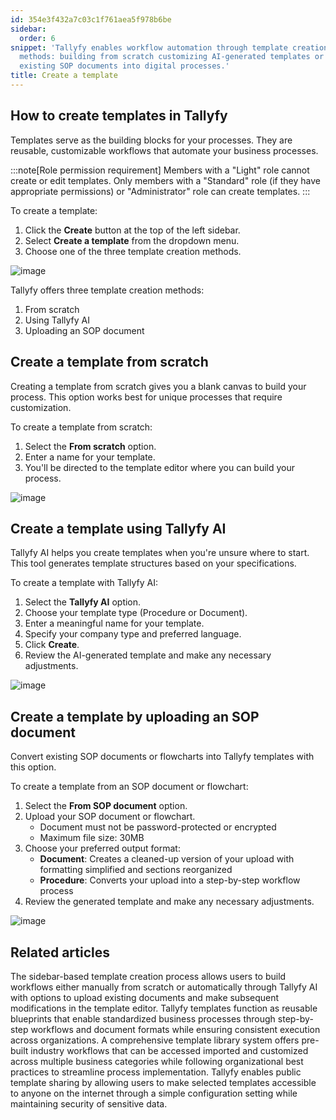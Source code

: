```yaml
---
id: 354e3f432a7c03c1f761aea5f978b6be
sidebar:
  order: 6
snippet: 'Tallyfy enables workflow automation through template creation using three
  methods: building from scratch customizing AI-generated templates or converting
  existing SOP documents into digital processes.'
title: Create a template
---
```


## How to create templates in Tallyfy

Templates serve as the building blocks for your processes. They are reusable, customizable workflows that automate your business processes.

:::note[Role permission requirement]
Members with a "Light" role cannot create or edit templates. Only members with a "Standard" role (if they have appropriate permissions) or "Administrator" role can create templates.
:::

To create a template:

1. Click the **Create** button at the top of the left sidebar.
2. Select **Create a template** from the dropdown menu.
3. Choose one of the three template creation methods.

![image](https://screenshots.tallyfy.com/tallyfy%2Fpro%2Fdesktop-light-click-create-fullscreen.png)

Tallyfy offers three template creation methods:

1. From scratch
2. Using Tallyfy AI
3. Uploading an SOP document

## Create a template from scratch

Creating a template from scratch gives you a blank canvas to build your process. This option works best for unique processes that require customization.

To create a template from scratch:
1. Select the **From scratch** option.
2. Enter a name for your template.
3. You'll be directed to the template editor where you can build your process.

![image](https://screenshots.tallyfy.com/tallyfy%2Fpro%2Fdesktop-light-create-template-scratch.png)

## Create a template using Tallyfy AI

Tallyfy AI helps you create templates when you're unsure where to start. This tool generates template structures based on your specifications.

To create a template with Tallyfy AI:
1. Select the **Tallyfy AI** option.
2. Choose your template type (Procedure or Document).
3. Enter a meaningful name for your template.
4. Specify your company type and preferred language.
5. Click **Create**.
6. Review the AI-generated template and make any necessary adjustments.

![image](https://screenshot.launchbrightly.com/tallyfy/pro/desktop-light-create-client-onboarding-template-from-tallyfyAI.png)

## Create a template by uploading an SOP document

Convert existing SOP documents or flowcharts into Tallyfy templates with this option.

To create a template from an SOP document or flowchart:
1. Select the **From SOP document** option.
2. Upload your SOP document or flowchart.
   * Document must not be password-protected or encrypted
   * Maximum file size: 30MB
3. Choose your preferred output format:
   * **Document**: Creates a cleaned-up version of your upload with formatting simplified and sections reorganized
   * **Procedure**: Converts your upload into a step-by-step workflow process
4. Review the generated template and make any necessary adjustments.

![image](https://screenshots.tallyfy.com/tallyfy%2Fpro%2Fdesktop-light-create-from-sop.png)


## Related articles
<CardGrid>
<LinkTitleCard header="<b>Tutorials > Create your first template</b>" href="/products/pro/tutorials/your-first-template/" > The sidebar-based template creation process allows users to build workflows either manually from scratch or automatically through Tallyfy AI with options to upload existing documents and make subsequent modifications in the template editor. </LinkTitleCard>
<LinkTitleCard header="<b>Documenting > Templates</b>" href="/products/pro/documenting/templates/" > Tallyfy templates function as reusable blueprints that enable standardized business processes through step-by-step workflows and document formats while ensuring consistent execution across organizations. </LinkTitleCard>
<LinkTitleCard header="<b>Templates > Sample Templates</b>" href="/products/pro/documenting/templates/how-can-i-access-tallyfys-sample-templates/" > A comprehensive template library system offers pre-built industry workflows that can be accessed imported and customized across multiple business categories while following organizational best practices to streamline process implementation. </LinkTitleCard>
<LinkTitleCard header="<b>Templates > Publish a template</b>" href="/products/pro/documenting/templates/how-to-make-my-tallyfy-template-public/" > Tallyfy enables public template sharing by allowing users to make selected templates accessible to anyone on the internet through a simple configuration setting while maintaining security of sensitive data. </LinkTitleCard>
</CardGrid>